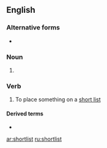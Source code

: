 ==English==

===Alternative forms===
* {{l|en|short-list}}

===Noun===
{{en-noun|head=[[short]]-[[list]]}}

# {{alternative spelling of|short list|lang=en}}

===Verb===
{{en-verb}}

# To place something on a [[short list]]

====Derived terms====
* {{l|en|shortlisted}}

[[ar:shortlist]]
[[ru:shortlist]]